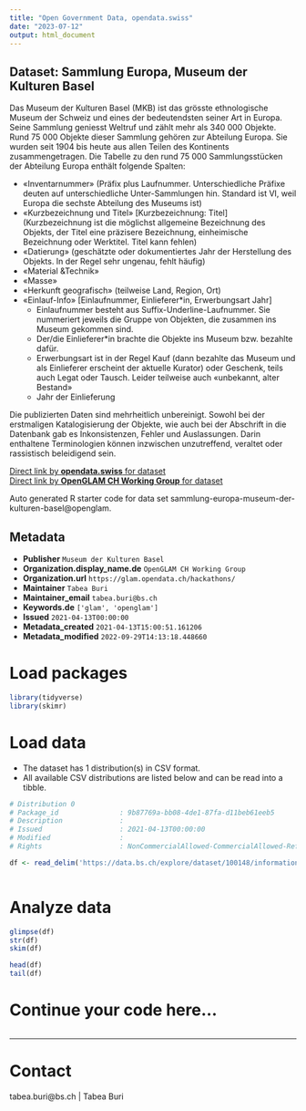 ```yaml
---
title: "Open Government Data, opendata.swiss"
date: "2023-07-12"
output: html_document
---
```


## Dataset: Sammlung Europa, Museum der Kulturen Basel

Das Museum der Kulturen Basel (MKB) ist das grösste ethnologische Museum der Schweiz und eines der bedeutendsten seiner Art in Europa. Seine Sammlung geniesst Weltruf und zählt mehr als 340 000 Objekte. Rund 75 000 Objekte dieser Sammlung gehören zur Abteilung Europa. Sie wurden seit 1904 bis heute aus allen Teilen des Kontinents zusammengetragen. Die Tabelle zu den rund 75 000 Sammlungsstücken der Abteilung Europa enthält folgende Spalten:

 * «Inventarnummer» (Präfix plus Laufnummer. Unterschiedliche Präfixe deuten auf unterschiedliche Unter-Sammlungen hin. Standard ist VI, weil Europa die sechste Abteilung des Museums ist)
 * «Kurzbezeichnung und Titel» [Kurzbezeichnung: Titel] (Kurzbezeichnung ist die möglichst allgemeine Bezeichnung des Objekts, der Titel eine präzisere Bezeichnung, einheimische Bezeichnung oder Werktitel. Titel kann fehlen)
 * «Datierung» (geschätzte oder dokumentiertes Jahr der Herstellung des Objekts. In der Regel sehr ungenau, fehlt häufig)
 * «Material &Technik»
 * «Masse»
 * «Herkunft geografisch» (teilweise Land, Region, Ort)
 * «Einlauf-Info» [Einlaufnummer, Einlieferer*in, Erwerbungsart Jahr]
   * Einlaufnummer besteht aus Suffix-Underline-Laufnummer. Sie nummeriert jeweils die Gruppe von Objekten, die zusammen ins Museum gekommen sind.
   * Der/die Einlieferer*in brachte die Objekte ins Museum bzw. bezahlte dafür.
   * Erwerbungsart ist in der Regel Kauf (dann bezahlte das Museum und als Einlieferer erscheint der aktuelle Kurator) oder Geschenk, teils auch Legat oder Tausch. Leider teilweise auch «unbekannt, alter Bestand»
   * Jahr der Einlieferung

Die publizierten Daten sind mehrheitlich unbereinigt. Sowohl bei der erstmaligen Katalogisierung der Objekte, wie auch bei der Abschrift in die Datenbank gab es Inkonsistenzen, Fehler und Auslassungen. Darin enthaltene Terminologien können inzwischen unzutreffend, veraltet oder rassistisch beleidigend sein. 

[Direct link by **opendata.swiss** for dataset](https://opendata.swiss/de/dataset/sammlung-europa)<br>
[Direct link by **OpenGLAM CH Working Group** for dataset]()

Auto generated R starter code for data set sammlung-europa-museum-der-kulturen-basel@openglam.

## Metadata

- **Publisher** `Museum der Kulturen Basel`
- **Organization.display_name.de** `OpenGLAM CH Working Group`
- **Organization.url** `https://glam.opendata.ch/hackathons/`
- **Maintainer** `Tabea Buri`
- **Maintainer_email** `tabea.buri@bs.ch`
- **Keywords.de** `['glam', 'openglam']`
- **Issued** `2021-04-13T00:00:00`
- **Metadata_created** `2021-04-13T15:00:51.161206`
- **Metadata_modified** `2022-09-29T14:13:18.448660`


# Load packages

```r

library(tidyverse)
library(skimr)

```

# Load data

-   The dataset has 1 distribution(s) in CSV format.
-   All available CSV distributions are listed below and can be read into a tibble.

```r

# Distribution 0
# Package_id               : 9b87769a-bb08-4de1-87fa-d11beb61eeb5
# Description              : 
# Issued                   : 2021-04-13T00:00:00
# Modified                 : 
# Rights                   : NonCommercialAllowed-CommercialAllowed-ReferenceRequired

df <- read_delim('https://data.bs.ch/explore/dataset/100148/information/?sort=inventarnummer')



```

# Analyze data

```r

glimpse(df)
str(df)
skim(df)

head(df)
tail(df)

```

# Continue your code here...

```r

```

------------------------------------------------------------------------

# Contact

tabea.buri@bs.ch | Tabea Buri
